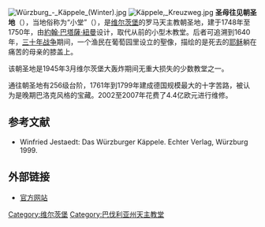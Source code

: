 [[File:Würzburg_-_Käppele_(Winter).jpg|thumb]]
[[File:Käppele,_Kreuzweg.jpg|thumb]]
'''圣母往见朝圣地'''（{{lang-de|Wallfahrtskirche Mariä Heimsuchung}}），当地俗称为“小堂”（{{lang-de|Käppele}}），是[[维尔茨堡|维尔茨堡]]的罗马天主教朝圣地，建于1748年至1750年，由[[約翰·巴塔薩·紐曼|約翰·巴塔薩·紐曼]]设计，取代从前的小型木教堂。后者可追溯到1640年，[[三十年战争|三十年战争]]期间，一个渔民在葡萄园里设立的聖像，描绘的是死去的[[耶稣|耶稣]]躺在痛苦的母亲的膝盖上。 

该朝圣地是1945年3月维尔茨堡大轰炸期间无重大损失的少数教堂之一。

通往朝圣地有256级台阶，1761年到1799年建成德国规模最大的十字苦路，被认为是晚期巴洛克风格的宝藏。2002至2007年花费了4.4亿欧元进行维修。 

== 参考文献 ==
* Winfried Jestaedt: Das Würzburger Käppele. Echter Verlag, Würzburg 1999.

== 外部链接 ==
{{Commonscat|Käppele (Würzburg)}}
* [http://kaeppele.computy.de/ 官方网站] {{Wayback|url=http://kaeppele.computy.de/ |date=20090218005742 }}

{{DEFAULTSORT:Kappele}}
[[Category:维尔茨堡|Category:维尔茨堡]]
[[Category:巴伐利亚州天主教堂|Category:巴伐利亚州天主教堂]]